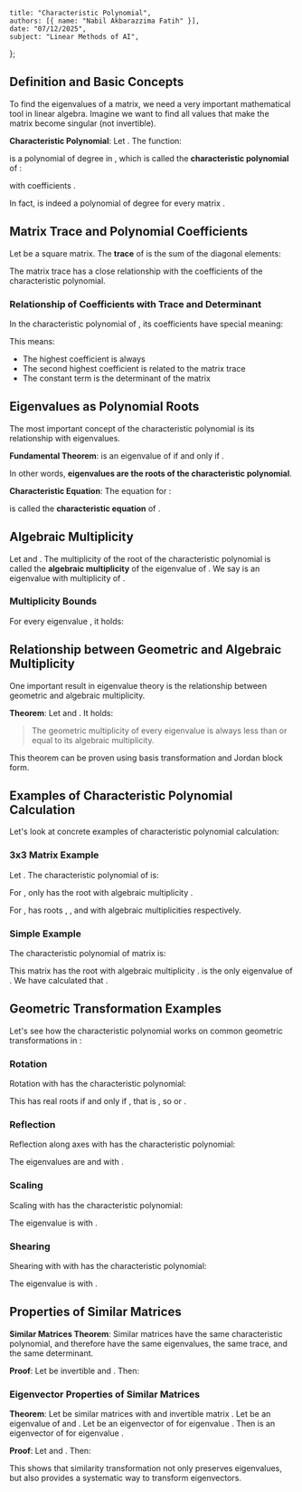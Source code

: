     title: "Characteristic Polynomial",
    authors: [{ name: "Nabil Akbarazzima Fatih" }],
    date: "07/12/2025",
    subject: "Linear Methods of AI",
};

## Definition and Basic Concepts

To find the eigenvalues of a matrix, we need a very important mathematical tool in linear algebra. Imagine we want to find all values <InlineMath math="\lambda" /> that make the matrix <InlineMath math="A - \lambda I" /> become singular (not invertible).

**Characteristic Polynomial**: Let <InlineMath math="A \in \mathbb{K}^{n \times n}" />. The function:

<MathContainer>
<BlockMath math="\chi_A(t) = \det(A - t \cdot I)" />
<BlockMath math="\chi_A(t) = a_n \cdot t^n + a_{n-1} \cdot t^{n-1} + \cdots + a_1 t + a_0" />
</MathContainer>

is a polynomial of degree <InlineMath math="n" /> in <InlineMath math="t \in \mathbb{K}" />, which is called the **characteristic polynomial** of <InlineMath math="A" />:

with coefficients <InlineMath math="a_0, \ldots, a_{n-1}, a_n \in \mathbb{K}" />.

In fact, <InlineMath math="\chi_A(t)" /> is indeed a polynomial of degree <InlineMath math="n" /> for every matrix <InlineMath math="A \in \mathbb{K}^{n \times n}" />.

## Matrix Trace and Polynomial Coefficients

Let <InlineMath math="A \in \mathbb{K}^{n \times n}" /> be a square matrix. The **trace** of <InlineMath math="A" /> is the sum of the diagonal elements:

<BlockMath math="\text{trace} A = \sum_{i=1}^n a_{ii}" />

The matrix trace has a close relationship with the coefficients of the characteristic polynomial.

### Relationship of Coefficients with Trace and Determinant

In the characteristic polynomial <InlineMath math="\chi_A(t)" /> of <InlineMath math="A" />, its coefficients have special meaning:

<BlockMath math="a_n = (-1)^n, \quad a_{n-1} = (-1)^{n-1} \cdot \text{trace} A, \quad a_0 = \det A" />

This means:
- The highest coefficient is always <InlineMath math="(-1)^n" />
- The second highest coefficient is related to the matrix trace
- The constant term is the determinant of the matrix

## Eigenvalues as Polynomial Roots

The most important concept of the characteristic polynomial is its relationship with eigenvalues.

**Fundamental Theorem**: <InlineMath math="\lambda \in \mathbb{K}" /> is an eigenvalue of <InlineMath math="A" /> if and only if <InlineMath math="\det(A - \lambda \cdot I) = 0" />.

In other words, **eigenvalues are the roots of the characteristic polynomial**.

**Characteristic Equation**: The equation for <InlineMath math="t \in \mathbb{K}" />:

<BlockMath math="\det(A - t \cdot I) = 0" />

is called the **characteristic equation** of <InlineMath math="A" />.

## Algebraic Multiplicity

Let <InlineMath math="A \in \mathbb{K}^{n \times n}" /> and <InlineMath math="\lambda \in \mathbb{K}" />. The multiplicity of the root <InlineMath math="t = \lambda" /> of the characteristic polynomial <InlineMath math="\chi_A(t)" /> is called the **algebraic multiplicity** <InlineMath math="\mu_A(\lambda)" /> of the eigenvalue <InlineMath math="\lambda" /> of <InlineMath math="A" />. We say <InlineMath math="\lambda" /> is an eigenvalue with multiplicity <InlineMath math="\mu_A(\lambda)" /> of <InlineMath math="A" />.

### Multiplicity Bounds

For every eigenvalue <InlineMath math="\lambda" />, it holds:

<BlockMath math="0 \leq \mu_A(\lambda) \leq n" />

## Relationship between Geometric and Algebraic Multiplicity

One important result in eigenvalue theory is the relationship between geometric and algebraic multiplicity.

**Theorem**: Let <InlineMath math="A \in \mathbb{K}^{n \times n}" /> and <InlineMath math="\lambda \in \mathbb{K}" />. It holds:

<BlockMath math="0 \leq \dim \text{Eig}_A(\lambda) \leq \mu_A(\lambda) \leq n" />

> The geometric multiplicity of every eigenvalue is always less than or equal to its algebraic multiplicity.

This theorem can be proven using basis transformation and Jordan block form.

## Examples of Characteristic Polynomial Calculation

Let's look at concrete examples of characteristic polynomial calculation:

### 3x3 Matrix Example

Let <InlineMath math="A = \begin{pmatrix} 3 & 2 & -1 \\ 1 & 0 & -4 \\ 3 & 0 & 1 \end{pmatrix} \in \mathbb{K}^{3 \times 3}" />. The characteristic polynomial of <InlineMath math="A" /> is:

<MathContainer>
<BlockMath math="\chi_A(t) = \det \begin{pmatrix} 3-t & 2 & -1 \\ 1 & -t & -4 \\ 3 & 0 & 1-t \end{pmatrix}" />
<BlockMath math="= (3-t) \cdot (-t) \cdot (1-t) - 2 \cdot (1 \cdot (1-t) + 3 \cdot 4) + 1 \cdot 3 \cdot t" />
<BlockMath math="= -3t + 3t^2 + t^2 - t^3 - 2 + 2t - 24 - 3t" />
<BlockMath math="= -t^3 + 4t^2 - 4t - 26" />
</MathContainer>

For <InlineMath math="\mathbb{K} = \mathbb{R}" />, <InlineMath math="\chi_A(t)" /> only has the root <InlineMath math="\lambda_1 \approx -1.8003" /> with algebraic multiplicity <InlineMath math="\mu_A(\lambda_1) = 1" />.

For <InlineMath math="\mathbb{K} = \mathbb{C}" />, <InlineMath math="\chi_A(t)" /> has roots <InlineMath math="\lambda_1 \approx -1.8003" />, <InlineMath math="\lambda_2 \approx 2.9001 + 2.4559i" />, and <InlineMath math="\lambda_3 \approx 2.9001 - 2.4559i" /> with algebraic multiplicities <InlineMath math="\mu_A(\lambda_1) = \mu_A(\lambda_2) = \mu_A(\lambda_3) = 1" /> respectively.

### Simple Example

The characteristic polynomial of matrix <InlineMath math="A = \begin{pmatrix} 1 & 2 \\ 0 & 1 \end{pmatrix}" /> is:

<MathContainer>
<BlockMath math="\chi_A(t) = \det(A - t \cdot I) = \det \begin{pmatrix} 1-t & 2 \\ 0 & 1-t \end{pmatrix}" />
<BlockMath math="= (1-t) \cdot (1-t) - 0 \cdot 2 = (1-t)^2" />
<BlockMath math="= t^2 - 2 \cdot t + 1" />
</MathContainer>

This matrix has the root <InlineMath math="\lambda = 1" /> with algebraic multiplicity <InlineMath math="\mu_A(1) = 2" />. <InlineMath math="\lambda = 1" /> is the only eigenvalue of <InlineMath math="A" />. We have calculated that <InlineMath math="\dim \text{Eig}_A(1) = 1" />.

## Geometric Transformation Examples

Let's see how the characteristic polynomial works on common geometric transformations in <InlineMath math="\mathbb{R}^2 \to \mathbb{R}^2" />:

### Rotation

Rotation with <InlineMath math="A = \begin{pmatrix} \cos(\alpha) & -\sin(\alpha) \\ \sin(\alpha) & \cos(\alpha) \end{pmatrix}" /> has the characteristic polynomial:

<BlockMath math="\chi_A(t) = (\cos(\alpha) - t)^2 + \sin(\alpha)^2 = t^2 - 2 \cdot \cos(\alpha) \cdot t + 1" />

This has real roots if and only if <InlineMath math="\cos(\alpha)^2 - 1 \geq 0" />, that is <InlineMath math="\cos(\alpha)^2 = 1" />, so <InlineMath math="\alpha = 0" /> or <InlineMath math="\alpha = \pi" />.

### Reflection

Reflection along axes with <InlineMath math="A = \begin{pmatrix} 1 & 0 \\ 0 & -1 \end{pmatrix}" /> has the characteristic polynomial:

<BlockMath math="\chi_A(t) = (1-t) \cdot (-1-t) = t^2 - 1" />

The eigenvalues are <InlineMath math="\lambda_1 = 1" /> and <InlineMath math="\lambda_2 = -1" /> with <InlineMath math="\mu_A(1) = \mu_A(-1) = 1" />.

### Scaling

Scaling with <InlineMath math="A = \begin{pmatrix} s & 0 \\ 0 & s \end{pmatrix}" /> has the characteristic polynomial:

<BlockMath math="\chi_A(t) = (s-t)^2 = t^2 - 2 \cdot s \cdot t + s^2" />

The eigenvalue is <InlineMath math="\lambda = s" /> with <InlineMath math="\mu_A(s) = 2" />.

### Shearing

Shearing with <InlineMath math="A = \begin{pmatrix} 1 & s \\ 0 & 1 \end{pmatrix}" /> with <InlineMath math="s \neq 0" /> has the characteristic polynomial:

<BlockMath math="\chi_A(t) = (1-t)^2 = t^2 - 2 \cdot t + 1" />

The eigenvalue is <InlineMath math="\lambda = 1" /> with <InlineMath math="\mu_A(1) = 2" />.

## Properties of Similar Matrices

**Similar Matrices Theorem**: Similar matrices have the same characteristic polynomial, and therefore have the same eigenvalues, the same trace, and the same determinant.

**Proof**: Let <InlineMath math="S \in \mathbb{K}^{n \times n}" /> be invertible and <InlineMath math="B = S^{-1} \cdot A \cdot S" />. Then:

<MathContainer>
<BlockMath math="\chi_B(t) = \det(B - t \cdot I) = \det(S^{-1} \cdot A \cdot S - t \cdot S^{-1} \cdot I \cdot S)" />
<BlockMath math="= \det(S^{-1} \cdot (A - t \cdot I) \cdot S)" />
<BlockMath math="= \det S^{-1} \cdot \det(A - t \cdot I) \cdot \det S = \chi_A(t)" />
</MathContainer>

### Eigenvector Properties of Similar Matrices

**Theorem**: Let <InlineMath math="A, B \in \mathbb{K}^{n \times n}" /> be similar matrices with <InlineMath math="B = S^{-1} \cdot A \cdot S" /> and invertible matrix <InlineMath math="S \in \mathbb{K}^{n \times n}" />. Let <InlineMath math="\lambda \in \mathbb{K}" /> be an eigenvalue of <InlineMath math="A" /> and <InlineMath math="B" />. Let <InlineMath math="v \in \mathbb{K}^n" /> be an eigenvector of <InlineMath math="A" /> for eigenvalue <InlineMath math="\lambda" />. Then <InlineMath math="w = S^{-1} \cdot v" /> is an eigenvector of <InlineMath math="B" /> for eigenvalue <InlineMath math="\lambda" />.

**Proof**: Let <InlineMath math="A \cdot v = \lambda \cdot v" /> and <InlineMath math="w = S^{-1} \cdot v" />. Then:

<MathContainer>
<BlockMath math="B \cdot w = S^{-1} \cdot A \cdot S \cdot S^{-1} \cdot v = S^{-1} \cdot A \cdot v" />
<BlockMath math="= S^{-1} \cdot \lambda \cdot v = \lambda \cdot S^{-1} \cdot v = \lambda \cdot w" />
</MathContainer>

This shows that similarity transformation not only preserves eigenvalues, but also provides a systematic way to transform eigenvectors.